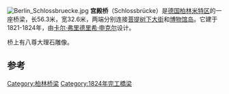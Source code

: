 [[File:Berlin_Schlossbruecke.jpg|right]]
'''宫殿桥'''（Schlossbrücke）是[[德国|德国]][[柏林|柏林]][[米特区|米特区]]的一座桥梁，长56.3米，宽32.6米，两端分别连接[[菩提树下大街|菩提树下大街]]和[[博物馆岛|博物馆岛]]。它建于1821-1824年，由[[卡尔·弗里德里希·申克尔|卡尔·弗里德里希·申克尔]]设计。

桥上有八尊大理石雕像。

==参考==
{{coord|52.5176|13.3986|type:landmark_region:DE|display=title}}

[[Category:柏林桥梁|Category:柏林桥梁]]
[[Category:1824年完工橋梁|Category:1824年完工橋梁]]
